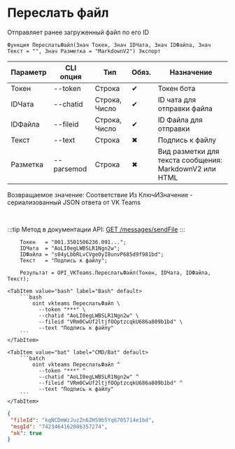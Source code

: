 ﻿---
sidebar_position: 6
description: Переслать файл и другие функции для работы с VKTeams в Открытом пакете интеграций - бесплатной open-source библиотеке интеграций для 1С:Предприятие 8, OneScript и CLI
keywords: [1C, 1С, 1С:Предприятие, 1С:Предприятие 8.3, API, Интеграция, Сервисы, Обмен, OneScript, CLI, VKTeams]
---


# Переслать файл
 Отправляет ранее загруженный файл по его ID



`Функция ПереслатьФайл(Знач Токен, Знач IDЧата, Знач IDФайла, Знач Текст = "", Знач Разметка = "MarkdownV2") Экспорт`

  | Параметр | CLI опция | Тип | Обяз. | Назначение |
  |-|-|-|-|-|
  | Токен | --token | Строка | &#x2714; | Токен бота |
  | IDЧата | --chatid | Строка, Число | &#x2714; | ID чата для отправки файла |
  | IDФайла | --fileid | Строка, Число | &#x2714; | ID Файла для отправки |
  | Текст | --text | Строка | &#x2716; | Подпись к файлу |
  | Разметка | --parsemod | Строка | &#x2716; | Вид разметки для текста сообщения: MarkdownV2 или HTML |

  
  Возвращаемое значение:   Соответствие Из КлючИЗначение - сериализованный JSON ответа от VK Teams

<br/>

:::tip
Метод в документации API: [GET /messages/sendFile](https://teams.vk.com/botapi/#/messages/get_messages_sendFile)
:::
<br/>



```bsl title="Пример использования для 1С:Предприятие/OneScript"
    Токен   = "001.3501506236.091...";
    IDЧата  = "AoLI0egLWBSLR1Ngn2w";
    IDФайла = "s04yLbbRLvCVgeOyI8unvP685d9f981bd";
    Текст   = "Подпись к файлу";

    Результат = OPI_VKTeams.ПереслатьФайл(Токен, IDЧата, IDФайла, Текст);
```
    

 <Tabs>
  
    <TabItem value="bash" label="Bash" default>
        ```bash
            oint vkteams ПереслатьФайл \
              --token "***" \
              --chatid "AoLI0egLWBSLR1Ngn2w" \
              --fileid "VRm0CwUf2ltjfOOptzcqkU686a809b1bd" \
              --text "Подпись к файлу"
        ```
    </TabItem>
  
    <TabItem value="bat" label="CMD/Bat" default>
        ```batch
            oint vkteams ПереслатьФайл ^
              --token "***" ^
              --chatid "AoLI0egLWBSLR1Ngn2w" ^
              --fileid "VRm0CwUf2ltjfOOptzcqkU686a809b1bd" ^
              --text "Подпись к файлу"
        ```
    </TabItem>
</Tabs>


```json title="Результат"
{
 "fileId": "kqNCDmWzJuzZn6ZHS9b5Yq6705714e1bd",
 "msgId": "7423464162086357274",
 "ok": true
}
```
